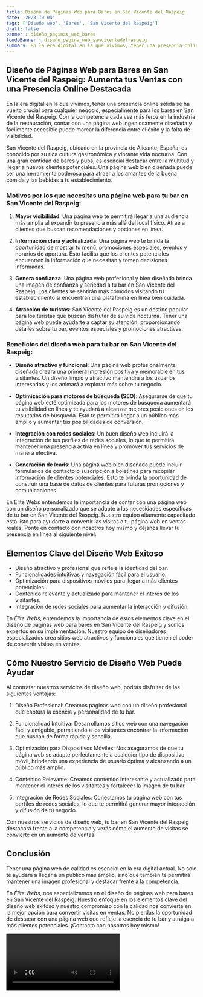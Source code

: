 ```yaml
---
title: Diseño de Páginas Web para Bares en San Vicente del Raspeig
date: '2023-10-04'
tags: ['Diseño web', 'Bares', 'San Vicente del Raspeig']
draft: false
banner : diseño_paginas_web_bares
fondoBanner : diseño_pagina_web_sanvicentedelraspeig
summary: En la era digital en la que vivimos, tener una presencia online sólida se ha vuelto crucial para cualquier negocio, especialmente para los bares en San Vicente del Raspeig. Con la competencia cada vez más feroz en la industria de la restauración, contar con una página web ingeniosamente diseñada y fácilmente accesible puede marcar la diferencia entre el éxito y la falta de visibilidad.
---
```


## Diseño de Páginas Web para Bares en San Vicente del Raspeig: Aumenta tus Ventas con una Presencia Online Destacada

En la era digital en la que vivimos, tener una presencia online sólida se ha vuelto crucial para cualquier negocio, especialmente para los bares en San Vicente del Raspeig. Con la competencia cada vez más feroz en la industria de la restauración, contar con una página web ingeniosamente diseñada y fácilmente accesible puede marcar la diferencia entre el éxito y la falta de visibilidad.

San Vicente del Raspeig, ubicado en la provincia de Alicante, España, es conocido por su rica cultura gastronómica y vibrante vida nocturna. Con una gran cantidad de bares y pubs, es esencial destacar entre la multitud y llegar a nuevos clientes potenciales. Una página web bien diseñada puede ser una herramienta poderosa para atraer a los amantes de la buena comida y las bebidas a tu establecimiento.

### Motivos por los que necesitas una página web para tu bar en San Vicente del Raspeig:

1. **Mayor visibilidad**: Una página web te permitirá llegar a una audiencia más amplia al expandir tu presencia más allá del local físico. Atrae a clientes que buscan recomendaciones y opciones en línea.

2. **Información clara y actualizada**: Una página web te brinda la oportunidad de mostrar tu menú, promociones especiales, eventos y horarios de apertura. Esto facilita que los clientes potenciales encuentren la información que necesitan y tomen decisiones informadas.

3. **Genera confianza**: Una página web profesional y bien diseñada brinda una imagen de confianza y seriedad a tu bar en San Vicente del Raspeig. Los clientes se sentirán más cómodos visitando tu establecimiento si encuentran una plataforma en línea bien cuidada.

4. **Atracción de turistas**: San Vicente del Raspeig es un destino popular para los turistas que buscan disfrutar de su vida nocturna. Tener una página web puede ayudarte a captar su atención, proporcionando detalles sobre tu bar, eventos especiales y promociones atractivas.

### Beneficios del diseño web para tu bar en San Vicente del Raspeig:

- **Diseño atractivo y funcional**: Una página web profesionalmente diseñada creará una primera impresión positiva y memorable en tus visitantes. Un diseño limpio y atractivo mantendrá a los usuarios interesados y los animará a explorar más sobre tu negocio.

- **Optimización para motores de búsqueda (SEO)**: Asegurarse de que tu página web esté optimizada para los motores de búsqueda aumentará tu visibilidad en línea y te ayudará a alcanzar mejores posiciones en los resultados de búsqueda. Esto te permitirá llegar a un público más amplio y aumentar tus posibilidades de conversión.

- **Integración con redes sociales**: Un buen diseño web incluirá la integración de tus perfiles de redes sociales, lo que te permitirá mantener una presencia activa en línea y promover tus servicios de manera efectiva.

- **Generación de leads**: Una página web bien diseñada puede incluir formularios de contacto o suscripción a boletines para recopilar información de clientes potenciales. Esto te brinda la oportunidad de construir una base de datos de clientes para futuras promociones y comunicaciones.

En Élite Webs entendemos la importancia de contar con una página web con un diseño personalizado que se adapte a las necesidades específicas de tu bar en San Vicente del Raspeig. Nuestro equipo altamente capacitado está listo para ayudarte a convertir las visitas a tu página web en ventas reales. Ponte en contacto con nosotros hoy mismo y déjanos llevar tu presencia en línea al siguiente nivel.

<GifSeo />

<Cta />

## Elementos Clave del Diseño Web Exitoso

- Diseño atractivo y profesional que refleje la identidad del bar.
- Funcionalidades intuitivas y navegación fácil para el usuario.
- Optimización para dispositivos móviles para llegar a más clientes potenciales.
- Contenido relevante y actualizado para mantener el interés de los visitantes.
- Integración de redes sociales para aumentar la interacción y difusión.

En *Élite Webs*, entendemos la importancia de estos elementos clave en el diseño de páginas web para bares en San Vicente del Raspeig y somos expertos en su implementación. Nuestro equipo de diseñadores especializados crea sitios web atractivos y funcionales que tienen el poder de convertir visitas en ventas.

## Cómo Nuestro Servicio de Diseño Web Puede Ayudar

Al contratar nuestros servicios de diseño web, podrás disfrutar de las siguientes ventajas:

1. Diseño Profesional: Creamos páginas web con un diseño profesional que captura la esencia y personalidad de tu bar.

2. Funcionalidad Intuitiva: Desarrollamos sitios web con una navegación fácil y amigable, permitiendo a los visitantes encontrar la información que buscan de forma rápida y sencilla.

3. Optimización para Dispositivos Móviles: Nos aseguramos de que tu página web se adapte perfectamente a cualquier tipo de dispositivo móvil, brindando una experiencia de usuario óptima y alcanzando a un público más amplio.

4. Contenido Relevante: Creamos contenido interesante y actualizado para mantener el interés de los visitantes y fortalecer la imagen de tu bar.

5. Integración de Redes Sociales: Conectamos tu página web con tus perfiles de redes sociales, lo que te permitirá generar mayor interacción y difusión de tu negocio.

Con nuestros servicios de diseño web, tu bar en San Vicente del Raspeig destacará frente a la competencia y verás cómo el aumento de visitas se convierte en un aumento de ventas.

## Conclusión

Tener una página web de calidad es esencial en la era digital actual. No solo te ayudará a llegar a un público más amplio, sino que también te permitirá mantener una imagen profesional y destacar frente a la competencia.

En *Élite Webs*, nos especializamos en el diseño de páginas web para bares en San Vicente del Raspeig. Nuestro enfoque en los elementos clave del diseño web exitoso y nuestro compromiso con la calidad nos convierte en la mejor opción para convertir visitas en ventas. No pierdas la oportunidad de destacar con una página web que refleje la esencia de tu bar y atraiga a más clientes potenciales. ¡Contacta con nosotros hoy mismo!

<Video />

<CtaBot job='Bares' city='San Vicente del Raspeig'/>

<Gmaps query='San Vicente del Raspeig+españa+maps' />